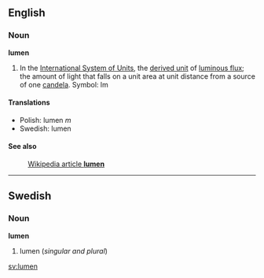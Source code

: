 ==English==
===Noun===
'''lumen'''

#In the [[International System of Units]], the [[derived unit]] of [[luminous flux]]; the amount of light that falls on a unit area at unit distance from a source of one [[candela]].  Symbol: lm

====Translations====

*Polish: lumen ''m''
*Swedish: lumen 

====See also====
:[[w:lumen|Wikipedia article '''lumen''']]

--------

==Swedish==
===Noun===
'''lumen'''
#lumen (''singular and plural'')

[[sv:lumen]]